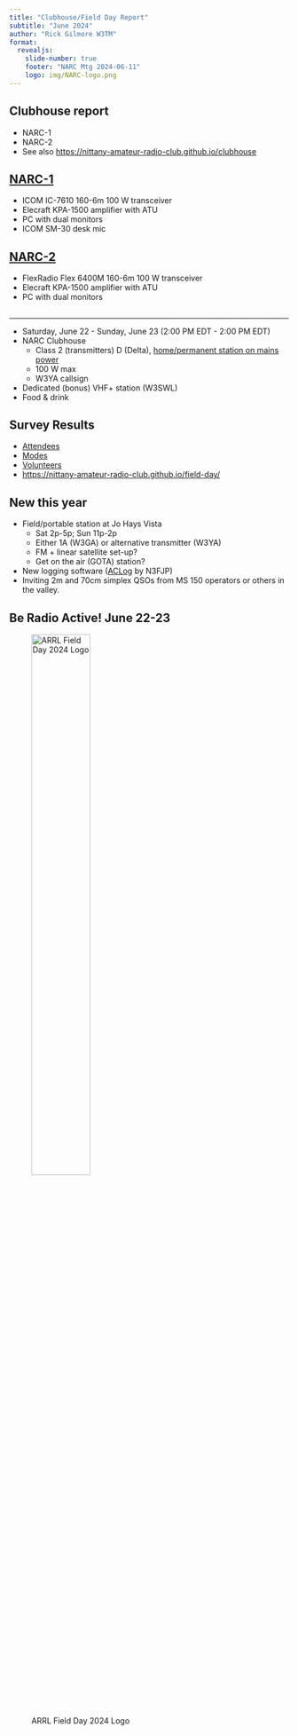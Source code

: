 ```yaml
---
title: "Clubhouse/Field Day Report"
subtitle: "June 2024"
author: "Rick Gilmore W3TM"
format: 
  revealjs:
    slide-number: true
    footer: "NARC Mtg 2024-06-11"
    logo: img/NARC-logo.png
---
```


## Clubhouse report

- NARC-1
- NARC-2
- See also <https://nittany-amateur-radio-club.github.io/clubhouse>

## [NARC-1](https://nittany-amateur-radio-club.github.io/clubhouse/narc1.html)

- ICOM IC-7610 160-6m 100 W transceiver
- Elecraft KPA-1500 amplifier with ATU
- PC with dual monitors
- ICOM SM-30 desk mic

## [NARC-2](https://nittany-amateur-radio-club.github.io/clubhouse/narc2.html)

- FlexRadio Flex 6400M 160-6m 100 W transceiver
- Elecraft KPA-1500 amplifier with ATU
- PC with dual monitors

## {background-iframe="https://nittany-amateur-radio-club.github.io/field-day/"}

---

- Saturday, June 22 - Sunday, June 23 (2:00 PM EDT - 2:00 PM EDT)
- NARC Clubhouse
  - Class 2 (transmitters) D (Delta), [home/permanent station on mains power](http://www.arrl.org/field-day-rules) 
  - 100 W max
  - W3YA callsign
- Dedicated (bonus) VHF+ station (W3SWL)
- Food & drink
  
## Survey Results

- [Attendees](https://nittany-amateur-radio-club.github.io/field-day/planning.html#attending-and-operating)
- [Modes](https://nittany-amateur-radio-club.github.io/field-day/planning.html#modes)
- [Volunteers](https://nittany-amateur-radio-club.github.io/field-day/planning.html#volunteers)
- <https://nittany-amateur-radio-club.github.io/field-day/>

## New this year

- Field/portable station at Jo Hays Vista
  - Sat 2p-5p; Sun 11p-2p
  - Either 1A (W3GA) or alternative transmitter (W3YA)
  - FM + linear satellite set-up?
  - Get on the air (GOTA) station?
- New logging software ([ACLog](https://www.n3fjp.com/aclog.html) by N3FJP)
- Inviting 2m and 70cm simplex QSOs from MS 150 operators or others in the valley.

## Be Radio Active! June 22-23

![ARRL Field Day 2024 Logo](img/2024-ARRL-Field-Day-Logo-DO-NOT-EDIT-OR-COPY.jpg){width=50%}
